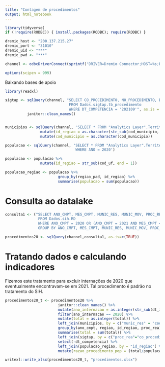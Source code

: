 ```yaml
---
title: "Contagem de procedimentos"
output: html_notebook
---
```


```r
library(tidyverse)
if (!require(RODBC)) { install.packages(RODBC); require(RODBC) }

dremio_host <- "200.137.215.27"
dremio_port <- "31010"
dremio_uid <- "***"
dremio_pwd <- "***"

channel <- odbcDriverConnect(sprintf("DRIVER=Dremio Connector;HOST=%s;PORT=%s;UID=%s;PWD=%s;AUTHENTICATIONTYPE=Basic Authentication;CONNECTIONTYPE=Direct", dremio_host, dremio_port, dremio_uid, dremio_pwd))

options(scipen = 999)

```

Baixando bases de apoio

```r
library(readxl)

sigtap <- sqlQuery(channel, "SELECT CO_PROCEDIMENTO, NO_PROCEDIMENTO, DT_COMPETENCIA
                             FROM Dados.sigtap.tb_procedimento
                             WHERE DT_COMPETENCIA = '202109'", as.is = c(TRUE)) %>% 
          janitor::clean_names()


municipios <- sqlQuery(channel, 'SELECT * FROM "Analytics Layer".Territorial."Municípios - Hierarquia Completa"') %>% select(regiao, uf, uf_sigla, cod_municipio, municipio_pad, latitude, longitude) %>% 
                mutate(id_regiao = as.character(str_sub(cod_municipio, end = 1))) %>% 
                mutate(cod_municipio = as.character(cod_municipio))

populacao <- sqlQuery(channel, 'SELECT * FROM "Analytics Layer".Territorial."População por Estado e Ano"
                                WHERE ANO = 2020')

populacao <- populacao %>% 
                mutate(id_regiao = str_sub(cod_uf, end = 1))

populacao_regiao <- populacao %>% 
                        group_by(regiao_pad, id_regiao) %>% 
                        summarise(populacao = sum(populacao))

```

# Consulta ao datalake 

```r
consulta1 <- ("SELECT ANO_CMPT, MES_CMPT, MUNIC_RES, MUNIC_MOV, PROC_REA, DT_INTER, competencia, COUNT(*) AS total  
               FROM Dados.sih.RD
               WHERE ANO_CMPT = 2020 OR (ANO_CMPT = 2021 AND MES_CMPT < 04)
               GROUP BY ANO_CMPT, MES_CMPT, MUNIC_RES, MUNIC_MOV, PROC_REA, DT_INTER, uf, competencia, MUNIC_MOV")

procedimentos20 <- sqlQuery(channel,consulta1, as.is=c(TRUE))
```

# Tratando dados e calculando indicadores

Fizemos este tratamento para excluir internações de 2020 que eventualmente encontravam-se em 2021. Tal procedimento é padrão no tratamento do SIH. 

```r

procedimentos20_t <- procedimentos20 %>% 
                        janitor::clean_names() %>% 
                        mutate(ano_internacao = as.integer(str_sub(dt_inter, start = 1, end = 4))) %>% 
                        filter(ano_internacao == 2020) %>% 
                        mutate(total = as.integer(total)) %>% 
                        left_join(municipios, by = c("munic_res" = "cod_municipio")) %>% 
                        group_by(ano_cmpt, regiao, id_regiao, proc_rea) %>% 
                        summarise(total = sum(total)) %>% 
                        left_join(sigtap, by = c("proc_rea"="co_procedimento")) %>% 
                        select(-dt_competencia) %>% 
                        left_join(populacao_regiao, by = "id_regiao") %>% 
                        mutate(razao_procedimento_pop = (total/populacao)*100000)
```



```r
writexl::write_xlsx(procedimentos20_t, "procedimentos.xlsx")
```





